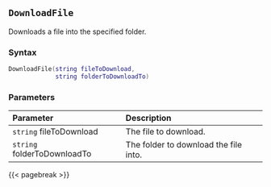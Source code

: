 ## `DownloadFile`

Downloads a file into the specified folder.

### Syntax {-}

``` .lua
DownloadFile(string fileToDownload,
             string folderToDownloadTo)
```

### Parameters {-}

**Parameter** | **Description**
| :-- | :-- |
`string` fileToDownload | The file to download.
`string` folderToDownloadTo | The folder to download the file into.

{{< pagebreak >}}
